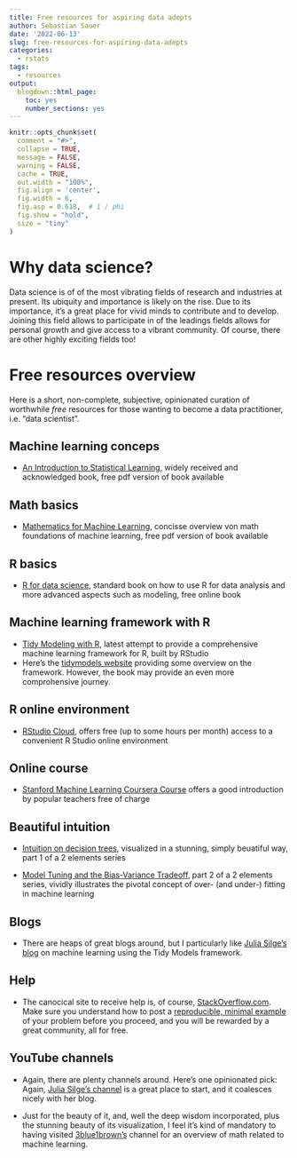 ```yaml
---
title: Free resources for aspiring data adepts
author: Sebastian Sauer
date: '2022-06-13'
slug: free-resources-for-aspiring-data-adepts
categories:
  - rstats
tags:
  - resources
output:
  blogdown::html_page:
    toc: yes
    number_sections: yes
---
```




```r
knitr::opts_chunk$set(
  comment = "#>",
  collapse = TRUE,
  message = FALSE,
  warning = FALSE,
  cache = TRUE,
  out.width = "100%",
  fig.align = 'center',
  fig.width = 6,
  fig.asp = 0.618,  # 1 / phi
  fig.show = "hold",
  size = "tiny"
)
```

# Why data science?


Data science is of of the most vibrating fields of research and industries at present.
Its ubiquity and importance is likely on the rise.
Due to its importance, it's a great place for vivid minds to contribute and to develop.
Joining this field allows to participate in of the leadings fields allows for personal growth and give access to a vibrant community.
Of course, there are other highly exciting fields too!


# Free resources overview

Here is a short, non-complete, subjective, opinionated curation of worthwhile *free* resources for those wanting to become a data practitioner, i.e. "data scientist".

## Machine learning conceps

- [An Introduction to Statistical Learning](https://www.statlearning.com/), widely received and acknowledged book, free pdf version of book available


## Math basics

- [Mathematics for Machine Learning](https://deisenroth.cc/publication/deisenroth-2020/), concisse overview von math foundations of machine learning, free pdf version of book available


## R basics

- [R for data science](https://r4ds.had.co.nz/), standard book on how to use R for data analysis and more advanced aspects such as modeling, free online book


## Machine learning framework with R


- [Tidy Modeling with R](https://www.tmwr.org/), latest attempt to provide a comprehensive machine learning framework for R, built by RStudio
- Here's the [tidymodels website](https://www.tidymodels.org/) providing some overview on the framework. However, the book may provide an even more comprohensive journey.



## R online environment

- [RStudio Cloud](https://rstudio.cloud/), offers free (up to some hours per month) access to a convenient R Studio online environment


## Online course

- [Stanford Machine Learning Coursera Course](https://www.coursera.org/learn/machine-learning#syllabus) offers a good introduction by popular teachers free of charge


## Beautiful intuition

- [Intuition on decision trees](http://www.r2d3.us/visual-intro-to-machine-learning-part-1/), visualized in a stunning, simply beuatiful way, part 1 of a 2 elements series

- [Model Tuning and the Bias-Variance Tradeoff](http://www.r2d3.us/visual-intro-to-machine-learning-part-2/), part 2 of a 2 elements series, vividly illustrates the pivotal concept of over- (and under-) fitting in machine learning

## Blogs

- There are heaps of great blogs around, but I particularly like [Julia Silge's blog](https://juliasilge.com/blog/) on machine learning using the Tidy Models framework.


## Help

- The canocical site to receive help is, of course, [StackOverflow.com](https://stackoverflow.com/). Make sure you understand how to post a [reproducible, minimal example](https://stackoverflow.com/help/minimal-reproducible-example) of your problem before you proceed, and you will be rewarded by a great community, all for free.


## YouTube channels

- Again, there are plenty channels around. Here's one opinionated pick: Again, [Julia Silge's channel](https://www.youtube.com/c/JuliaSilge) is a great place to start, and it coalesces nicely with her blog.

- Just for the beauty of it, and, well the deep wisdom incorporated, plus the stunning  beauty of its visualization, I feel it's kind of mandatory to having visited [3blue1brown's](https://www.youtube.com/c/3blue1brown) channel for an overview of math related to machine learning.





